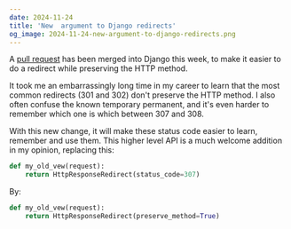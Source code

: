 ```yaml
---
date: 2024-11-24
title: 'New  argument to Django redirects'
og_image: 2024-11-24-new-argument-to-django-redirects.png
---
```


A [pull request](https://github.com/django/django/pull/18616) has been merged into Django this week, to make it easier to do a redirect while preserving the HTTP method.

It took me an embarrassingly long time in my career to learn that the most common redirects (301 and 302) don't preserve the HTTP method. I also often confuse the known temporary permanent, and it's even harder to remember which one is which between 307 and 308.

With this new change, it will make these status code easier to learn, remember and use them. This higher level API is a much welcome addition in my opinion, replacing this:

```python
def my_old_vew(request):
    return HttpResponseRedirect(status_code=307)
```

By:

```python
def my_old_vew(request):
    return HttpResponseRedirect(preserve_method=True)
```
